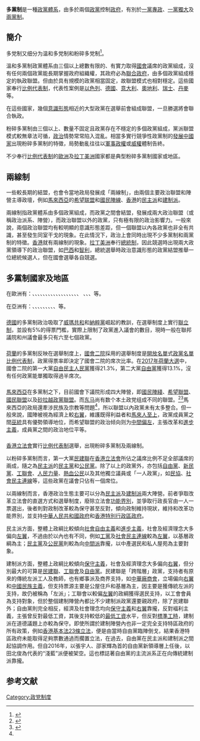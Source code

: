 {{政党政治}}
'''多黨制'''是一種[[政黨體系|政黨體系]]，由多於兩個[[政黨|政黨]]控制[[政府|政府]]，有別於[[一黨專政|一黨專政]]、[[一黨獨大|一黨獨大]]及[[兩黨制|兩黨制]]。

== 簡介 ==
多党制又细分为温和多党制和粉碎多党制<ref name="孙关宏">{{cite book zh|author=孙关宏|title=政治学概论|publisher=复旦大学出版社 |date=2003 |location= |pages=257|url= |doi = | id = | isbn = 7309036611 }}</ref>。

溫和多黨制政黨體系由三個以上總數有限的、有實力取得[[國會|國會]]議席的政黨組成，沒有任何兩個政黨能長期掌握政府組織權，其政府必為[[聯合政府|聯合政府]]，由多個政黨組成穩定的執政聯盟。但由於具有規模的政黨相當固定，故聯盟模式也相對穩定。這些國家奉行[[比例代表制|比例代表制]]，代表性案例是[[以色列|以色列]]、[[德國|德國]]、[[意大利|意大利]]、[[奧地利|奧地利]]、[[瑞士|瑞士]]、[[丹麥|丹麥]]等。

在這些國家，幾個[[意識形態|意識形態]]相近的大型政黨在選舉前會組成聯盟，一旦勝選將會聯合執政。

粉碎多黨制由三個以上、數量不固定且政黨存在不穩定的多個政黨組成，黨派聯盟模式較無章法可循，[[政治|政治]]情勢常常陷入混亂。相當多實行競爭性政黨制的[[發展中國家|發展中國家]]出現粉碎多黨制的特徵，局勢動亂往往以[[軍事政權|軍事政權]]或[[威權|威權]]體制告終。

不少奉行[[比例代表制|比例代表制]]的[[歐洲|歐洲]]及[[拉丁美洲|拉丁美洲]]國家都是典型粉碎多黨制國家或地區。

== 兩線制 ==
一些較長期的結盟，也會令當地政局發展成「兩線制」，由兩個主要政治聯盟和陣營主導政壇，例如[[馬來西亞|馬來西亞]]的[[希望联盟|希望联盟]]和[[國民陣線|國民陣線]]、[[香港|香港]]的[[民主派_(香港)|民主派]]和[[建制派_(香港)|建制派]]。

兩線制指政黨體系由多個政黨組成，而政黨之間會結盟，發展成兩大政治聯盟（或稱政治派系、陣營），而政治聯盟以外的政黨，只有極有限的政治影響力。一般來說，兩個政治聯盟均有較明顯的意識形態差距，但一個聯盟以內各政黨也非全有共識，甚至發生同室干戈的現象。在此情況下，政治上會同時出現不少多黨制和兩黨制的特徵。[[香港|香港]]就有兩線制的現象。[[拉丁美洲|拉丁美洲]]奉行[[總統制|總統制]]，因此競選時出現兩大政黨領導下的政治聯盟，如[[巴西|巴西]]和[[智利|智利]]，總統選舉時政治意識形態的政黨結盟推舉一位總統候選人，但在國會選舉各自競選。

== 多黨制國家及地區 ==
在歐洲有：{{FRA}}、{{GER}}、{{ITA}}、{{NED}}、{{BEL}}、{{LUX}}、{{IRE}}、{{AUT}}、{{SWI}}、{{DEN}}、{{NOR}}、{{SWE}}、{{FIN}}、{{ICE}}、{{EST}}、{{LAT}}、{{LIT}}、{{POL}}、{{UKR}} {{CZE}}、{{SVK}}、{{SLO}}、{{CRO}}等。

在亞洲有：{{HK}}、{{IDN}}、{{PHI}}、{{MYS}}、{{MAC}}、{{IND}}、{{PAK}}、{{BAN}}、{{SRI}}、{{ISR}}等。

=== {{GER}} ===
[[德國|德國]]的多黨制政治吸取了[[威瑪共和|威瑪共和]]和[[納粹黨|納粹黨]]崛起的教訓，在選舉制度上實行[[聯立制|聯立制]]，並設有5%的得票門檻，實際上限制了政黨進入議會的數目，現時一般在聯邦議院和州議會最多只有六至七個政黨。

=== {{NED}} ===
[[荷蘭|荷蘭]]的多黨制反映在選舉制度上，[[國會二院|國會二院]]採用的選舉制度是[[開放名單|開放名單]]式[[政黨名單比例代表制|政黨名單比例代表制]]，政黨得票率即決定了國會二院的席次比率。在[[2017年荷蘭大選|2017年荷蘭大選]]中，國會二院的第一大黨[[自由民主人民黨|自由民主人民黨]]獲得21.3%，第二大黨[[自由黨|自由黨]]獲得13.1%，沒有任何政黨能單獨取得過半席次。

=== {{MYS}} ===
[[馬來西亞|馬來西亞]]在多黨制之下，目前國會下議院形成四大陣營，即[[國民陣綫|國民陣綫]]、[[希望聯盟|希望聯盟]]、[[國民聯盟_(馬來西亞)|國民聯盟]]以及[[砂拉越政黨聯盟|砂拉越政黨聯盟]]。而[[东马|东马]]尚有数个本土政党组成不同的聯盟。<ref name="#1">{{Cite web |url=http://www.orientaldaily.com.my/index.php?option=com_k2&view=item&id=52548:&Itemid=202 |title=存档副本 |access-date=2014-06-11 |archive-date=2020-05-29 |archive-url=https://web.archive.org/web/20200529221339/https://www.orientaldaily.com.my/index.php?option=com_k2&view=item&id=52548%3A&Itemid=202 |dead-url=no }}</ref><ref>{{Cite web |url=http://malaysiapeoplevoice.wordpress.com/2013/05/11/%E7%90%86%E6%80%A7%E4%B8%8E%E9%9D%9E%E7%90%86%E6%80%A7%E7%9A%84%E4%B8%A4%E7%BA%BF%E5%88%B6/ |title=存档副本 |access-date=2014-06-11 |archive-date=2020-05-29 |archive-url=https://web.archive.org/web/20200529221341/https://malaysiapeoplevoice.wordpress.com/2013/05/11/%E7%90%86%E6%80%A7%E4%B8%8E%E9%9D%9E%E7%90%86%E6%80%A7%E7%9A%84%E4%B8%A4%E7%BA%BF%E5%88%B6/ |dead-url=no }}</ref>馬來西亞的政局還牽涉民族及宗教等問題<ref name="#1"/>，所以聯盟以內政黨未有太多整合。但一般來說，國陣被視為經濟上較[[右翼|右翼]]，維護既得利益者和[[馬來人至上|馬來人至上]]，政黨成員黨之間[[巫統|巫統]]具有優勢領導地位，而希望聯盟的政治倾向则为[[中間偏左|中間偏左]]，主張改革和[[進步主義|進步主義]]，成員黨之間的政治地位平等。

==={{HKG}}===
[[香港|香港]][[香港立法會|立法會]]實行[[比例代表制|比例代表制]]選舉，出現粉碎多黨制及兩線制。

以粉碎多黨制而言，第一大黨[[民建聯|民建聯]]在[[香港立法會|香港立法會]]所佔之議席比例不足全部議席的兩成，隨之為[[民主派_(香港)|民主派]]的[[民主黨_(香港)|民主黨]]和[[公民黨_(香港)|公民黨]]。除了以上的政黨外，亦包括[[自由黨_(香港)|自由黨]]、[[新民黨_(香港)|新民黨]]、[[工聯會|工聯會]]、[[人民力量|人民力量]]、[[熱血公民|熱血公民]]以及其他獨立議員或「一人政黨」，如[[民協|民協]]、[[社會民主連線|社會民主連線]]等，這些政黨在議會只佔有一個席位。

以兩線制而言，香港政治生態主要可以分為[[民主派_(香港)|民主派]]及[[建制派_(香港)|建制派]]兩大陣營。前者爭取改革立法會的直選方式和選舉制度，廢除立法會[[功能界別|功能界別]]，並爭取行政長官由一人一票選出，後者則對政制改革較為保守甚至反對，傾向政制維持現狀，維持和改革功能界別，並支持[[中華人民共和國政府|中華人民共和國政府]]和[[香港特別行政區政府|香港特別行政區政府]]。

民主派方面，整體上政綱比較傾向[[社會自由主義|社會自由主義]]和[[進步主義|進步主義]]，社會及經濟理念大多偏向[[左翼|左翼]]，不過由於以內也有不同，例如[[工黨_(香港)|工黨]]及[[社會民主連線|社會民主連線]]較為[[左翼|左翼]]，以基層政綱為主；[[民主黨_(香港)|民主黨]]及[[公民黨_(香港)|公民黨]]則較為向[[中間派|中間派]]靠攏，以中產選民和私人屋苑為主要對象。

建制派方面，整體上政綱比較傾向[[保守主義|保守主義]]，社會及經濟理念大多偏向[[右翼|右翼]]，但分別最大的可算是[[民建聯|民建聯]]、[[工聯會|工聯會]]及[[自由黨_(香港)|自由黨]]。民建聯是「跨階層」政黨，支持者有原來的傳統左派工人及教師，也有鄉事派及商界支持，如[[中華廠商會|中華廠商會]]，立場偏向[[右翼|右翼]]和[[中國民族主義|中國民族主義]]，但支持票源主要是公屋住戶和基層為主，因主要是獲傳統左派的支持，故仍被稱為「左派」；工聯會以較偏[[左翼|左翼]]的政綱獲得選民支持，以工會會員為支持對象，但於整個建制陣營內都比不少建制派政黨還要親政府，除了民建聯外；自由黨則完全相反，經濟及社會理念均向[[保守主義|保守主義]]和[[右翼|右翼]]靠攏，反對褔利主義，主張曾反對最低工資，其後支持較低的[[最低工資|最低工資]]水平，但反對[[標準工時|標準工時]]，建制派在道德議題上亦較為保守。即使所謂於建制陣營內也非一定完全支持特區政府的所有政策，例如[[香港基本法|香港基本法]][[23條立法|23條立法]]，便是由當時自由黨臨陣倒戈，結果香港特區政府未能取得足夠票數通過而擱置立法，在過去，自由黨在民主派和建制派之間起協調作用。但自2016年，以張宇人、邵家輝為首的自由黨新領導層上任後，以田北俊為代表的“淺藍”派便被架空。這也標誌著自由黨的主流派系正在向傳統建制派靠攏。

== 参考文献 ==
<div class="references-small">
<references></references>
</div>

{{Authority control}}
[[Category:政党制度|Category:政党制度]]